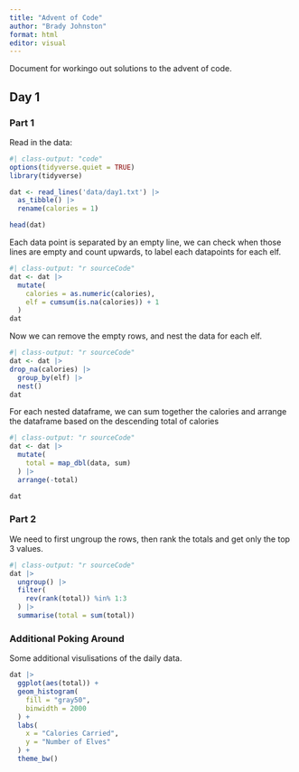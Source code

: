 ```yaml
---
title: "Advent of Code"
author: "Brady Johnston"
format: html
editor: visual
---
```


Document for workingo out solutions to the advent of code.

## Day 1
### Part 1

Read in the data:

```r
#| class-output: "code"
options(tidyverse.quiet = TRUE)
library(tidyverse)

dat <- read_lines('data/day1.txt') |> 
  as_tibble() |> 
  rename(calories = 1)

head(dat)
```

Each data point is separated by an empty line, we can check when those lines are empty and count upwards, to label each datapoints for each elf.

```r
#| class-output: "r sourceCode"
dat <- dat |> 
  mutate(
    calories = as.numeric(calories), 
    elf = cumsum(is.na(calories)) + 1
  )
dat
```

Now we can remove the empty rows, and nest the data for each elf.

```r
#| class-output: "r sourceCode"
dat <- dat |> 
drop_na(calories) |> 
  group_by(elf) |> 
  nest() 
dat
```


For each nested dataframe, we can sum together the calories and arrange the dataframe based on the descending total of calories
```r
#| class-output: "r sourceCode"
dat <- dat |> 
  mutate(
    total = map_dbl(data, sum)
  ) |> 
  arrange(-total)

dat
```

### Part 2

We need to first ungroup the rows, then rank the totals and get only the top 3 values.

```r
#| class-output: "r sourceCode"
dat |> 
  ungroup() |> 
  filter(
    rev(rank(total)) %in% 1:3
  ) |> 
  summarise(total = sum(total))
```

### Additional Poking Around

Some additional visulisations of the daily data.

```r
dat |> 
  ggplot(aes(total)) + 
  geom_histogram(
    fill = "gray50", 
    binwidth = 2000
  ) + 
  labs(
    x = "Calories Carried", 
    y = "Number of Elves"
  ) + 
  theme_bw()
```

